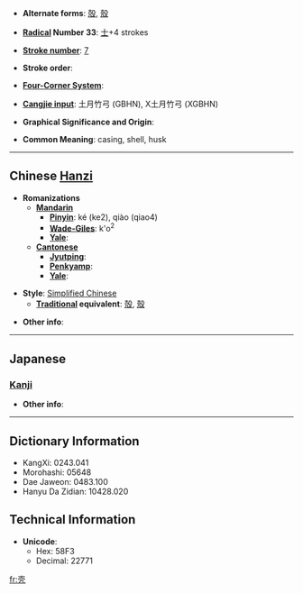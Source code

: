* '''Alternate forms''': [[殻]], [[殼]]

* '''[[Wiktionary:Chinese radical index| Radical]] Number 33''': [[Wiktionary:Chinese radical index 士|士]]+4 strokes

* '''[[Wiktionary:Chinese total strokes index|Stroke number]]''': [[Wiktionary:Chinese total strokes index 7|7]]

* '''Stroke order''': 

* '''[[Wiktionary:Chinese four corner index|Four-Corner System]]''': 

* '''[[Wiktionary:Chinese Cangjie index|Cangjie input]]''': 土月竹弓 (GBHN), X土月竹弓 (XGBHN)

* '''Graphical Significance and Origin''': 

* '''Common Meaning''': casing, shell, husk

----

== Chinese [[Hanzi]] ==

* '''Romanizations'''
** '''[[Mandarin]]'''
*** '''[[Pinyin]]''': ké (ke2), qiào (qiao4)
*** '''[[Wade-Giles]]''': k'o<sup>2</sup>
*** '''[[Yale]]''': 
** '''[[Cantonese]]'''
*** '''[[Jyutping]]''':
*** '''[[Penkyamp]]''': 
*** '''[[Yale]]''': 

* '''Style''': [[Simplified Chinese]] 
** '''[[Traditional Chinese|Traditional]] equivalent''': [[殻]], [[殼]]

* '''Other info''': 

----

==Japanese==
===[[Kanji]]===
{{kanji|on readings=[[かく]] (kaku)
|kun readings=[[から]] (kara)
}}

* '''Other info''':  

----

== Dictionary Information ==

* KangXi: 0243.041
* Morohashi: 05648
* Dae Jaweon: 0483.100
* Hanyu Da Zidian: 10428.020

== Technical Information ==

* '''Unicode''':
** Hex: 58F3
** Decimal: 22771

[[fr:壳]]